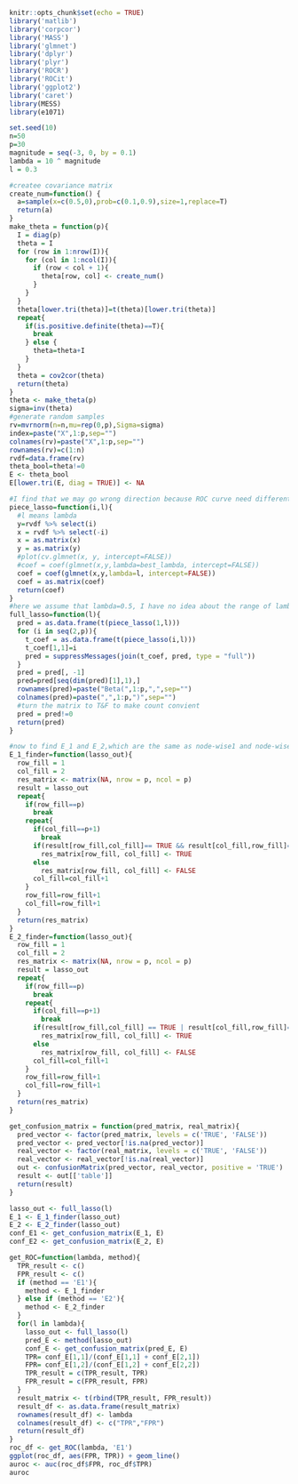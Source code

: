 ```r
knitr::opts_chunk$set(echo = TRUE)
library('matlib')
library('corpcor')
library('MASS')
library('glmnet')
library('dplyr')
library('plyr')
library('ROCR')
library('ROCit')
library('ggplot2')
library('caret')
library(MESS)
library(e1071)
```

```r
set.seed(10)
n=50
p=30
magnitude = seq(-3, 0, by = 0.1)
lambda = 10 ^ magnitude
l = 0.3
```

```r
#createe covariance matrix
create_num=function() {
  a=sample(x=c(0.5,0),prob=c(0.1,0.9),size=1,replace=T)
  return(a)
}
make_theta = function(p){
  I = diag(p)
  theta = I
  for (row in 1:nrow(I)){
    for (col in 1:ncol(I)){
      if (row < col + 1){
        theta[row, col] <- create_num()
      }
    }
  }
  theta[lower.tri(theta)]=t(theta)[lower.tri(theta)]
  repeat{
    if(is.positive.definite(theta)==T){
      break
    } else {
      theta=theta+I
    }
  }
  theta = cov2cor(theta)
  return(theta)
}
theta <- make_theta(p)
sigma=inv(theta)
#generate random samples
rv=mvrnorm(n=n,mu=rep(0,p),Sigma=sigma)
index=paste("X",1:p,sep="")
colnames(rv)=paste("X",1:p,sep="")
rownames(rv)=c(1:n)
rvdf=data.frame(rv)
theta_bool=theta!=0
E <- theta_bool
E[lower.tri(E, diag = TRUE)] <- NA
```

```r
#I find that we may go wrong direction because ROC curve need different thresholds, which means we need lots of lambda values to ROC curve(one lambda can only generate one point in ROC), So I have changed input in piece_lasso function to get different outcomes. 
piece_lasso=function(i,l){
  #l means lambda
  y=rvdf %>% select(i)
  x = rvdf %>% select(-i)
  x = as.matrix(x)
  y = as.matrix(y)
  #plot(cv.glmnet(x, y, intercept=FALSE))
  #coef = coef(glmnet(x,y,lambda=best_lambda, intercept=FALSE))
  coef = coef(glmnet(x,y,lambda=l, intercept=FALSE))
  coef = as.matrix(coef)
  return(coef)
}
#here we assume that lambda=0.5, I have no idea about the range of lamba we need to choose
full_lasso=function(l){
  pred = as.data.frame(t(piece_lasso(1,l)))
  for (i in seq(2,p)){
    t_coef = as.data.frame(t(piece_lasso(i,l)))
    t_coef[1,1]=i
    pred = suppressMessages(join(t_coef, pred, type = "full"))
  }
  pred = pred[, -1]
  pred=pred[seq(dim(pred)[1],1),]
  rownames(pred)=paste("Beta(",1:p,",",sep="")
  colnames(pred)=paste(",",1:p,")",sep="") 
  #turn the matrix to T&F to make count convient
  pred = pred!=0
  return(pred)
}

#now to find E_1 and E_2,which are the same as node-wise1 and node-wise2
E_1_finder=function(lasso_out){
  row_fill = 1
  col_fill = 2
  res_matrix <- matrix(NA, nrow = p, ncol = p)
  result = lasso_out
  repeat{
    if(row_fill==p)
      break
    repeat{
      if(col_fill==p+1)
        break
      if(result[row_fill,col_fill]== TRUE && result[col_fill,row_fill]==TRUE)
        res_matrix[row_fill, col_fill] <- TRUE
      else
        res_matrix[row_fill, col_fill] <- FALSE
      col_fill=col_fill+1
    }
    row_fill=row_fill+1
    col_fill=row_fill+1
  }
  return(res_matrix)
}
E_2_finder=function(lasso_out){
  row_fill = 1
  col_fill = 2
  res_matrix <- matrix(NA, nrow = p, ncol = p)
  result = lasso_out
  repeat{
    if(row_fill==p)
      break
    repeat{
      if(col_fill==p+1)
        break
      if(result[row_fill,col_fill] == TRUE | result[col_fill,row_fill]==TRUE)
        res_matrix[row_fill, col_fill] <- TRUE
      else
        res_matrix[row_fill, col_fill] <- FALSE
      col_fill=col_fill+1
    }
    row_fill=row_fill+1
    col_fill=row_fill+1
  }
  return(res_matrix)
}

get_confusion_matrix = function(pred_matrix, real_matrix){
  pred_vector <- factor(pred_matrix, levels = c('TRUE', 'FALSE'))
  pred_vector <- pred_vector[!is.na(pred_vector)]
  real_vector <- factor(real_matrix, levels = c('TRUE', 'FALSE'))
  real_vector <- real_vector[!is.na(real_vector)]
  out <- confusionMatrix(pred_vector, real_vector, positive = 'TRUE')
  result <- out[['table']]
  return(result)
}

lasso_out <- full_lasso(l)
E_1 <- E_1_finder(lasso_out)
E_2 <- E_2_finder(lasso_out)
conf_E1 <- get_confusion_matrix(E_1, E)
conf_E2 <- get_confusion_matrix(E_2, E)
```

```r
get_ROC=function(lambda, method){
  TPR_result <- c()
  FPR_result <- c()
  if (method == 'E1'){
    method <- E_1_finder
  } else if (method == 'E2'){
    method <- E_2_finder
  }
  for(l in lambda){
    lasso_out <- full_lasso(l)
    pred_E <- method(lasso_out)
    conf_E <- get_confusion_matrix(pred_E, E)
    TPR= conf_E[1,1]/(conf_E[1,1] + conf_E[2,1])
    FPR= conf_E[1,2]/(conf_E[1,2] + conf_E[2,2])
    TPR_result = c(TPR_result, TPR)
    FPR_result = c(FPR_result, FPR)
  }
  result_matrix <- t(rbind(TPR_result, FPR_result))
  result_df <- as.data.frame(result_matrix)
  rownames(result_df) <- lambda
  colnames(result_df) <- c("TPR","FPR")
  return(result_df)
}
roc_df <- get_ROC(lambda, 'E1')
ggplot(roc_df, aes(FPR, TPR)) + geom_line()
auroc <- auc(roc_df$FPR, roc_df$TPR)
auroc
```
